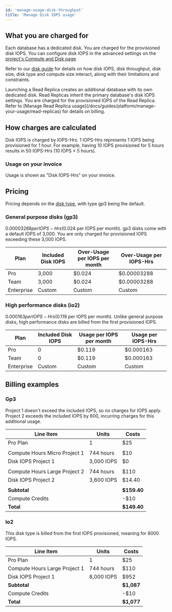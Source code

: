 ```yaml
---
id: 'manage-usage-disk-throughput'
title: 'Manage Disk IOPS usage'
---
```


## What you are charged for
Each database has a dedicated disk. You are charged for the provisioned disk IOPS. You can configure disk IOPS in the advanced settings on the [project's Compute and Disk page](https://supabase.com/dashboard/project/_/settings/compute-and-disk).

Refer to our [disk guide](/docs/guides/platform/compute-and-disk#disk) for details on how disk IOPS, disk throughput, disk size, disk type and compute size interact, along with their limitations and constraints.

<Admonition type="note">
  Launching a Read Replica creates an additional database with its own dedicated disk. Read Replicas inherit the primary database's disk IOPS settings. You are charged for the provisioned IOPS of the Read Replica. Refer to [Manage Read Replica usage](/docs/guides/platform/manage-your-usage/read-replicas) for details on billing.
</Admonition>

## How charges are calculated
Disk IOPS is charged by IOPS-Hrs. 1 IOPS-Hrs represents 1 IOPS being provisioned for 1 hour. For example, having 10 IOPS provisioned for 5 hours results in 50 IOPS-Hrs (10 IOPS × 5 hours).

### Usage on your invoice
Usage is shown as "Disk IOPS-Hrs" on your invoice.

## Pricing
Pricing depends on the [disk type](/docs/guides/platform/compute-and-disk#disk-types), with type gp3 being the default.

### General purpose disks (gp3)
$0.00003288 per IOPS-Hrs ($0.024 per IOPS per month). gp3 disks come with a default IOPS of 3,000. You are only charged for provisioned IOPS exceeding these 3,000 IOPS.

| Plan       | Included Disk IOPS | Over-Usage per IOPS per month | Over-Usage per IOPS-Hrs |
|------------|--------------------|-------------------------------|-------------------------|
| Pro        | 3,000              | $0.024                        | $0.00003288             |
| Team       | 3,000              | $0.024                        | $0.00003288             |
| Enterprise | Custom             | Custom                        | Custom                  |

### High performance disks (io2)
$0.000163 per IOPS-Hrs ($0.119 per IOPS per month).
Unlike general purpose disks, high performance disks are billed from the first provisioned IOPS.

| Plan       | Included Disk IOPS | Usage per IOPS per month | Usage per IOPS-Hrs |
|------------|--------------------|--------------------------|--------------------|
| Pro        | 0                  | $0.119                   | $0.000163          |
| Team       | 0                  | $0.119                   | $0.000163          |
| Enterprise | Custom             | Custom                   | Custom             |

## Billing examples
### Gp3
Project 1 doesn't exceed the included IOPS, so no charges for IOPS apply. Project 2 exceeds the included IOPS by 600, incurring charges for this additional usage.

| Line Item                     | Units      | Costs       |
|-------------------------------|------------|-------------|
| Pro Plan                      | 1          | $25         |
|                               |            |             |
| Compute Hours Micro Project 1 | 744 hours  | $10         |
| Disk IOPS Project 1           | 3,000 IOPS | $0          |
|                               |            |             |
| Compute Hours Large Project 2 | 744 hours  | $110        |
| Disk IOPS Project 2           | 3,600 IOPS | $14.40      |
|                               |            |             |
| **Subtotal**                  |            | **$159.40** |
| Compute Credits               |            | -$10        |
| **Total**                     |            | **$149.40** |

### Io2
This disk type is billed from the first IOPS provisioned, meaning for 8000 IOPS.

| Line Item                     | Units      | Costs      |
|-------------------------------|------------|------------|
| Pro Plan                      | 1          | $25        |
| Compute Hours Large Project 1 | 744 hours  | $110       |
| Disk IOPS Project 1           | 8,000 IOPS | $952       |
| **Subtotal**                  |            | **$1,087** |
| Compute Credits               |            | -$10       |
| **Total**                     |            | **$1,077** |